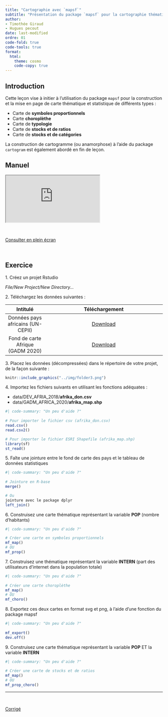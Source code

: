 ```yaml
---
title: "Cartographie avec `mapsf`"
subtitle: "Présentation du package `mapsf` pour la cartographie thématique"
author: 
- Timothée Giraud
- Hugues pecout
date: last-modified
ordre: 01
code-fold: true
code-tools: true
format:
  html:
    theme: cosmo
    code-copy: true
---
```


## Introduction

Cette leçon vise à initier à l'utilisation du package `mapsf` pour la construction et la mise en page de carte thématique et statistique de différents types :

-   Carte de **symboles proportionnels**
-   Carte **choroplèthe**
-   Carte de **typologie**
-   Carte de **stocks et de ratios**
-   Carte de **stocks et de catégories**

La construction de cartogramme (ou anamorphose) à l'aide du package `cartogram` est également abordé en fin de leçon.

## <i class="bi bi-book"></i> Manuel {.title}

<iframe class="slide" src="https://rcarto.github.io/cartographie_avec_r/">

</iframe>

\

::: center
<a href="https://rcarto.github.io/cartographie_avec_r/" class="btn btn-info" role="button" aria-disabled="true"><i class="bi bi-eye"></i> Consulter en plein écran</a>
:::

\

## <i class="bi bi-person-workspace"></i> Exercice {.title .exo-title}

::: {#exo}
[1. Créez un projet Rstudio]{.question}

*File/New Project/New Directory...*

[2. Téléchargez les données suivantes :]{.question}

|             Intitulé              |                                                                     Téléchargement                                                                      |
|:----------------:|:----------------------------------------------------:|
| Données pays africains (UN-CEPII) | <a href="https://bit.ly/3DaCAkX" class="btn btn-outline-warning" role="button" aria-disabled="true"><i class="bi bi-cloud-arrow-down"></i> Download</a> |
| Fond de carte Afrique (GADM 2020) | <a href="https://bit.ly/3DaAUb2" class="btn btn-outline-warning" role="button" aria-disabled="true"><i class="bi bi-cloud-arrow-down"></i> Download</a> |

[3. Placez les données (décompressées) dans le répertoire de votre projet, de la façon suivante :]{.question}

```r
knitr::include_graphics("../img/folder3.png")
```

[4. Importez les fichiers suivants en utilisant les fonctions adéquates :]{.question}

-   data/DEV_AFRIA_2018/**afrika_don.csv**\
-   data/GADM_AFRICA_2020/**afrika_map.shp**\

```r
#| code-summary: "Un peu d'aide ?"
  
# Pour importer le fichier csv (afrika_don.csv)
read.csv()
read.csv2()

# Pour importer le fichier ESRI Shapefile (afrika_map.shp)
library(sf)
st_read()


```

[5. Faîte une jointure entre le fond de carte des pays et le tableau de données statistiques]{.question}

```r
#| code-summary: "Un peu d'aide ?"
  
# Jointure en R-base
merge() 

# Ou 
jointure avec le package dplyr
left_join()

```

[6. Construisez une carte thématique représentant la variable **POP** (nombre d'habitants)]{.question}

```r
#| code-summary: "Un peu d'aide ?"

# Créer une carte en symboles proportionnels
mf_map()
# OU
mf_prop()


```

[7. Construisez une thématique représentant la variable **INTERN** (part des utilisateurs d'internet dans la population totale)]{.question}

```r
#| code-summary: "Un peu d'aide ?"
  
# Créer une carte choroplèthe
mf_map()
# OU
mf_choro()

```

[8. Exportez ces deux cartes en format svg et png, à l'aide d'une fonction du package mapsf]{.question}

```r
#| code-summary: "Un peu d'aide ?"
  
mf_export()
dev.off()

```

[9. Construisez une carte thématique représentant la variable **POP** ET la variable **INTERN**]{.question}

```r
#| code-summary: "Un peu d'aide ?"
  
# Créer une carte de stocks et de ratios
mf_map()
# OU
mf_prop_choro()

```

------------------------------------------------------------------------

\

::: center
<a href="/correction/cartographie_mapsf.zip" class="btn btn-outline-warning" role="button" aria-disabled="true"><i class="bi bi-cloud-arrow-down"></i> Corrigé</a>
:::
:::

